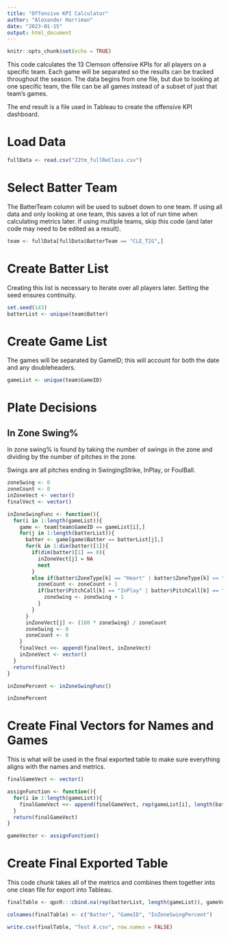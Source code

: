 ---
title: "Offensive KPI Calculator"
author: "Alexander Harriman"
date: "2023-01-15"
output: html_document
---

```{r setup, include=FALSE}
knitr::opts_chunk$set(echo = TRUE)
```

This code calculates the 13 Clemson offensive KPIs for all players on a specific team. Each game will be separated so the results can be tracked throughout the season. The data begins from one file, but due to looking at one specific team, the file can be all games instead of a subset of just that team's games.

The end result is a file used in Tableau to create the offensive KPI dashboard.

# Load Data

```{r}
fullData <- read.csv("22tm_fullReClass.csv")
```

# Select Batter Team

The BatterTeam column will be used to subset down to one team. If using all data and only looking at one team, this saves a lot of run time when calculating metrics later. If using multiple teams, skip this code (and later code may need to be edited as a result).

```{r}
team <- fullData[fullData$BatterTeam == "CLE_TIG",]
```

# Create Batter List

Creating this list is necessary to iterate over all players later. Setting the seed ensures continuity.

```{r}
set.seed(143)
batterList <- unique(team$Batter)
```

# Create Game List

The games will be separated by GameID; this will account for both the date and any doubleheaders. 

```{r}
gameList <- unique(team$GameID)
```


# Plate Decisions

## In Zone Swing%

In zone swing% is found by taking the number of swings in the zone and dividing by the number of pitches in the zone.

Swings are all pitches ending in SwingingStrike, InPlay, or FoulBall.

```{r}
zoneSwing <- 0
zoneCount <- 0
inZoneVect <- vector()
finalVect <- vector()

inZoneSwingFunc <- function(){
  for(i in 1:length(gameList)){
    game <- team[team$GameID == gameList[i],]
    for(j in 1:length(batterList)){
      batter <- game[game$Batter == batterList[j],]
      for(k in 1:dim(batter)[1]){
        if(dim(batter)[1] == 0){
          inZoneVect[j] = NA
          next
        }
        else if(batter$ZoneType[k] == "Heart" | batter$ZoneType[k] == "Edge"){
          zoneCount <- zoneCount + 1
          if(batter$PitchCall[k] == "InPlay" | batter$PitchCall[k] == "FoulBall" | batter$PitchCall[k] == "StrikeSwinging"){
            zoneSwing <- zoneSwing + 1
          }
        }
      }
      inZoneVect[j] <- (100 * zoneSwing) / zoneCount
      zoneSwing <- 0
      zoneCount <- 0
    }
    finalVect <<- append(finalVect, inZoneVect)
    inZoneVect <- vector()
  }
  return(finalVect)
}

inZonePercent <- inZoneSwingFunc()

inZonePercent
```
# Create Final Vectors for Names and Games

This is what will be used in the final exported table to make sure everything aligns with the names and metrics.

```{r}
finalGameVect <- vector()

assignFunction <- function(){
  for(i in 1:length(gameList)){
    finalGameVect <<- append(finalGameVect, rep(gameList[i], length(batterList)))
  }
  return(finalGameVect)
}

gameVector <- assignFunction()
```


# Create Final Exported Table

This code chunk takes all of the metrics and combines them together into one clean file for export into Tableau.

```{r}
finalTable <- qpcR:::cbind.na(rep(batterList, length(gameList)), gameVector, inZonePercent)

colnames(finalTable) <- c("Batter", "GameID", "InZoneSwingPercent")

write.csv(finalTable, "Test A.csv", row.names = FALSE)
```


